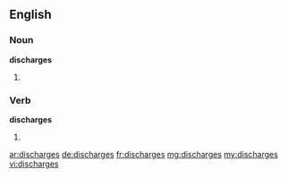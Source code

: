 ==English==

===Noun===
'''discharges'''
# {{plural of|discharge}}

===Verb===
'''discharges'''

# {{third-person singular of|discharge}}

[[ar:discharges]]
[[de:discharges]]
[[fr:discharges]]
[[mg:discharges]]
[[my:discharges]]
[[vi:discharges]]
